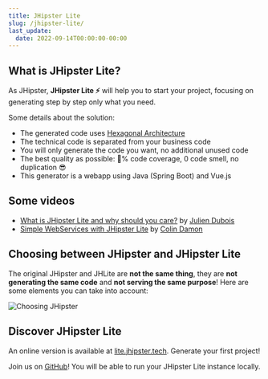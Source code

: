 ```yaml
---
title: JHipster Lite
slug: /jhipster-lite/
last_update:
  date: 2022-09-14T00:00:00-00:00
---
```


## What is JHipster Lite?

As JHipster, **JHipster Lite ⚡** will help you to start your project, focusing on generating step by step only what you need.

Some details about the solution:
- The generated code uses [Hexagonal Architecture]
- The technical code is separated from your business code
- You will only generate the code you want, no additional unused code
- The best quality as possible: 💯% code coverage, 0 code smell, no duplication 😎
- This generator is a webapp using Java (Spring Boot) and Vue.js


## Some videos

- [What is JHipster Lite and why should you care?][devoxx-jhlite] by [Julien Dubois][jdubois]
- [Simple WebServices with JHipster Lite][webservices-with-jhlite] by [Colin Damon][cdamon]


## Choosing between JHipster and JHipster Lite

The original JHipster and JHLite are **not the same thing**, they are **not generating the same code** and **not serving the same purpose**! Here are some elements you can take into account:

![Choosing JHipster](/images/jhlite_choice.webp)


## Discover JHipster Lite

An online version is available at [lite.jhipster.tech][Online version]. Generate your first project!

Join us on [GitHub][GitHub repository]! You will be able to run your JHipster Lite instance locally.

[Hexagonal Architecture]: https://github.com/jhipster/jhipster-lite/blob/main/documentation/hexagonal-architecture.md
[Online version]: https://lite.jhipster.tech
[GitHub repository]: https://github.com/jhipster/jhipster-lite

[devoxx-jhlite]: https://youtu.be/RnLGnY-vzLI
[jdubois]: https://twitter.com/juliendubois

[webservices-with-jhlite]: https://youtu.be/mEECPRZjajI
[cdamon]: https://www.linkedin.com/in/colin-damon/
